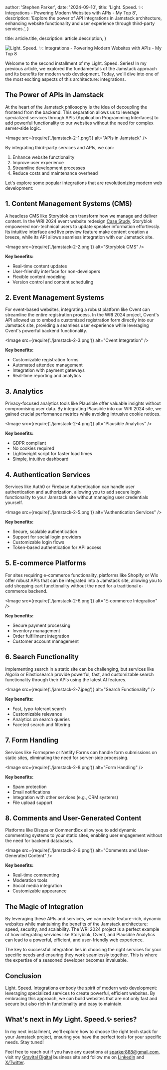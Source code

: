 
  author: 'Stephen Parker',
  date: '2024-09-10',
  title: 'Light. Speed. ✨: Integrations - Powering Modern Websites with APIs - My Top 8',
  description:
    'Explore the power of API integrations in Jamstack architecture, enhancing website functionality and user experience through third-party services.',
}

  title: article.title,
  description: article.description,
}


<Image
  src={storyBanner}
  alt="Light. Speed. ✨: Integrations - Powering Modern Websites with APIs - My Top 8"
/>

Welcome to the second installment of my Light. Speed. Series! In my previous article, we explored the fundamentals of the Jamstack approach and its benefits for modern web development. Today, we'll dive into one of the most exciting aspects of this architecture: integrations.

## The Power of APIs in Jamstack

At the heart of the Jamstack philosophy is the idea of decoupling the frontend from the backend. This separation allows us to leverage specialized services through APIs (Application Programming Interfaces) to add powerful functionality to our websites without the need for complex server-side logic.

<Image src={require('./jamstack-2-1.png')} alt="APIs in Jamstack" />

By integrating third-party services and APIs, we can:

1. Enhance website functionality
2. Improve user experience
3. Streamline development processes
4. Reduce costs and maintenance overhead

Let's explore some popular integrations that are revolutionizing modern web development:

## 1. Content Management Systems (CMS)

A headless CMS like Storyblok can transform how we manage and deliver content. In the WRI 2024 event website redesign [Case Study](https://gravital-wri-case-study.netlify.app/), Storyblok empowered non-technical users to update speaker information effortlessly. Its intuitive interface and live preview feature make content creation a breeze, while its API allows seamless integration with our Jamstack site.

<Image src={require('./jamstack-2-2.png')} alt="Storyblok CMS" />

**Key benefits:**
- Real-time content updates
- User-friendly interface for non-developers
- Flexible content modeling
- Version control and content scheduling

## 2. Event Management Systems

For event-based websites, integrating a robust platform like Cvent can streamline the entire registration process. In the WRI 2024 project, Cvent's API allowed us to embed a customized registration form directly into our Jamstack site, providing a seamless user experience while leveraging Cvent's powerful backend functionality.

<Image src={require('./jamstack-2-3.png')} alt="Cvent Integration" />

**Key benefits:**
- Customizable registration forms
- Automated attendee management
- Integration with payment gateways
- Real-time reporting and analytics

## 3. Analytics

Privacy-focused analytics tools like Plausible offer valuable insights without compromising user data. By integrating Plausible into our WRI 2024 site, we gained crucial performance metrics while avoiding intrusive cookie notices.

<Image src={require('./jamstack-2-4.png')} alt="Plausible Analytics" />

**Key benefits:**
- GDPR compliant
- No cookies required
- Lightweight script for faster load times
- Simple, intuitive dashboard

## 4. Authentication Services

Services like Auth0 or Firebase Authentication can handle user authentication and authorization, allowing you to add secure login functionality to your Jamstack site without managing user credentials yourself.

<Image src={require('./jamstack-2-5.png')} alt="Authentication Services" />

**Key benefits:**
- Secure, scalable authentication
- Support for social login providers
- Customizable login flows
- Token-based authentication for API access

## 5. E-commerce Platforms

For sites requiring e-commerce functionality, platforms like Shopify or Wix offer robust APIs that can be integrated into a Jamstack site, allowing you to add shopping cart functionality without the need for a traditional e-commerce backend.

<Image src={require('./jamstack-2-6.png')} alt="E-commerce Integration" />

**Key benefits:**
- Secure payment processing
- Inventory management
- Order fulfillment integration
- Customer account management

## 6. Search Functionality

Implementing search in a static site can be challenging, but services like Algolia or Elasticsearch provide powerful, fast, and customizable search functionality through their APIs using the latest AI features.

<Image src={require('./jamstack-2-7.jpeg')} alt="Search Functionality" />

**Key benefits:**
- Fast, typo-tolerant search
- Customizable relevance
- Analytics on search queries
- Faceted search and filtering

## 7. Form Handling

Services like Formspree or Netlify Forms can handle form submissions on static sites, eliminating the need for server-side processing.

<Image src={require('./jamstack-2-8.png')} alt="Form Handling" />

**Key benefits:**
- Spam protection
- Email notifications
- Integration with other services (e.g., CRM systems)
- File upload support

## 8. Comments and User-Generated Content

Platforms like Disqus or CommentBox allow you to add dynamic commenting systems to your static sites, enabling user engagement without the need for backend databases.

<Image src={require('./jamstack-2-9.png')} alt="Comments and User-Generated Content" />

**Key benefits:**
- Real-time commenting
- Moderation tools
- Social media integration
- Customizable appearance

## The Magic of Integration

By leveraging these APIs and services, we can create feature-rich, dynamic websites while maintaining the benefits of the Jamstack architecture: speed, security, and scalability. The WRI 2024 project is a perfect example of how integrating services like Storyblok, Cvent, and Plausible Analytics can lead to a powerful, efficient, and user-friendly web experience.

The key to successful integration lies in choosing the right services for your specific needs and ensuring they work seamlessly together. This is where the expertise of a seasoned developer becomes invaluable.

## Conclusion

Light. Speed. Integrations embody the spirit of modern web development: leveraging specialized services to create powerful, efficient websites. By embracing this approach, we can build websites that are not only fast and secure but also rich in functionality and easy to maintain.

## What's next in My Light. Speed.✨ series?

In my next installment, we'll explore how to choose the right tech stack for your Jamstack project, ensuring you have the perfect tools for your specific needs. Stay tuned!

Feel free to reach out if you have any questions at [sparker888@gmail.com](mailto:sparker888@gmail.com), visit my [Gravital Digital](https://gravitaldigital.com/) business site and follow me on [LinkedIn](https://www.linkedin.com/in/sparker888) and [X/Twitter](https://x.com/sparker888).